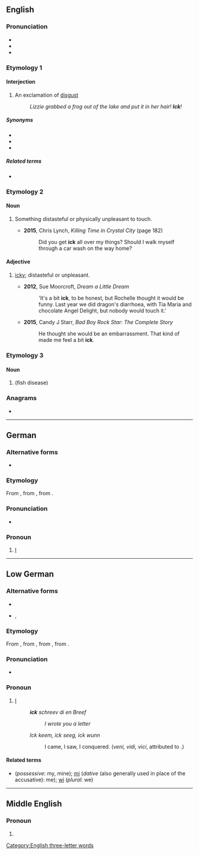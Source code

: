 {{also|-ick}}
==English==

===Pronunciation===
* {{IPA|/ɪk/|lang=en}}
* {{audio|en-us-ick.ogg|Audio (US)|lang=en}}
* {{rhymes|ɪk|lang=en}}

===Etymology 1===

====Interjection====
{{en-interj}}

# An exclamation of [[disgust]]
#: ''Lizzie grabbed a frog out of the lake and put it in her hair! '''Ick'''!''

=====Synonyms=====
* {{l|en|ew}}
* {{l|en|ugh}}
* {{l|en|yuck}}

=====Related terms=====
* {{l|en|icky}}

===Etymology 2===
{{back-form|icky|lang=en}}

====Noun====
{{en-noun|-}}

# {{lb|en|informal}} Something distasteful or physically unpleasant to touch.
#* '''2015''', Chris Lynch, ''Killing Time in Crystal City'' (page 182)
#*: Did you get '''ick''' all over my things? Should I walk myself through a car wash on the way home?

====Adjective====
{{en-adj|?}}

# {{lb|en|informal}} [[icky]]; distasteful or unpleasant.
#* '''2012''', Sue Moorcroft, ''Dream a Little Dream''
#*: 'It's a bit '''ick''', to be honest, but Rochelle thought it would be funny. Last year we did dragon's diarrhoea, with Tia Maria and chocolate Angel Delight, but nobody would touch it.'
#* '''2015''', Candy J Starr, ''Bad Boy Rock Star: The Complete Story''
#*: He thought she would be an embarrassment. That kind of made me feel a bit '''ick'''.

===Etymology 3===

====Noun====
{{en-noun|-}}

# {{alternative form of|ich|nodot=yes|lang=en}} (fish disease)

===Anagrams===
* {{anagrams|en|a=cik|CKI}}

[[Category:English three-letter words]]

----

==German==

===Alternative forms===
* {{l|de|icke}} {{qualifier|[[disjunctive]]}}

===Etymology===
From {{etyl|nds|de}} {{m|nds|ick}}, from {{etyl|gem-pro|de}} {{m|gem-pro|*ek}}, from {{etyl|ine-pro|de}} {{m|ine-pro|*éǵh₂}}.

===Pronunciation===
* {{IPA|/ɪk/|lang=de}}

===Pronoun===
{{head|de|pronoun|cat2=personal pronouns|[[conjunctive]]}}

# {{lb|de|Berlin}} [[I]]
#: {{ux|de|'''Ick''' liebe dir!|I love you!}}

----

==Low German==

===Alternative forms===
* {{l|nds|ik}}
* {{l|nds|ek}}, {{l|nds|eck}}

===Etymology===
From {{inh|nds|gml|ik}}, from {{inh|nds|osx|ik}}, from {{inh|nds|gem-pro|*ek}}, from {{inh|nds|ine-pro|*éǵh₂}}.

===Pronunciation===
* {{IPA|/ɪk/|lang=nds}}

===Pronoun===
{{head|nds|pronoun}}

# [[I]] {{non-gloss definition|(first person singular pronoun)}}
#: '''''ick''' schreev di en Breef''
#:: ''I wrote you a letter''
#: ''Ick keem, ick seeg, ick wunn''
#:: I came, I saw, I conquered. (''veni, vidi, vici'', attributed to {{w|Julius Caesar}}.)

====Related terms====
* {{l|nds|mien}} (''possessive'': my, mine); [[mi]] (''dative'' (also generally used in place of the accusative): me); [[wi]] (''plural'': we)

----

==Middle English==

===Pronoun===
{{head|enm|pronoun}}

# {{alt form|I|lang=enm}}